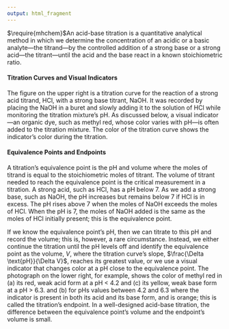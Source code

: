 ```yaml
---
output: html_fragment
---
```


$\require{mhchem}$An acid-base titration is a quantitative analytical method in which we determine the concentration of an acidic or a basic analyte---the titrand---by the controlled addition of a strong base or a strong acid---the titrant---until the acid and the base react in a known stoichiometric ratio.   

#### Titration Curves and Visual Indicators

The figure on the upper right is a titration curve for the reaction of a strong acid titrand, HCl, with a strong base titrant, NaOH. It was recorded by placing the NaOH in a buret and slowly adding it to the solution of HCl while monitoring the titration mixture's pH. As discussed below, a visual indicator---an organic dye, such as methyl red, whose color varies with pH---is often added to the titration mixture. The color of the titration curve shows the indicator's color during the titration. 

#### Equivalence Points and Endpoints

A titration's equivalence point is the pH and volume where the moles of titrand is equal to the stoichiometric moles of titrant. The volume of titrant needed to reach the equivalence point is the critical measurement in a titration. A strong acid, such as HCl, has a pH below 7. As we add a strong base, such as NaOH, the pH increases but remains below 7 if HCl is in excess. The pH rises above 7 when the moles of NaOH exceeds the moles of HCl. When the pH is 7, the moles of NaOH added is the same as the moles of HCl initially present; this is the equivalence point.

If we know the equivalence point's pH, then we can titrate to this pH and record the volume; this is, however, a rare circumstance. Instead, we either continue the titration until the pH levels off and identify the equivalence point as the volume, $V$, where the titration curve's slope, $\frac{\Delta \text{pH}}{\Delta V}$, reaches its greatest value, or we use a visual indicator that changes color at a pH close to the equivalence point. The photograph on the lower right, for example, shows the color of methyl red in (a) its red, weak acid form at a pH < 4.2 and (c) its yellow, weak base form at a pH > 6.3. and (b) for pHs values between 4.2 and 6.3 where the indicator is present in both its acid and its base form, and is orange; this is called the titration's endpoint. In a well-designed acid-base titration, the difference between the equivalence point's volume and the endpoint's volume is small.
